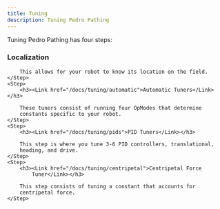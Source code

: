 ```yaml
---
title: Tuning
description: Tuning Pedro Pathing
---
```



Tuning Pedro Pathing has four steps:

<Steps>
    <Step>
        <h3><Link href="/docs/tuning/localization">Localization</Link></h3>

        This allows for your robot to know its location on the field.
    </Step>
    <Step>
        <h3><Link href="/docs/tuning/automatic">Automatic Tuners</Link></h3>

        These tuners consist of running four OpModes that determine
        constants specific to your robot.
    </Step>
    <Step>
        <h3><Link href="/docs/tuning/pids">PID Tuners</Link></h3>

        This step is where you tune 3-6 PID controllers, translational,
        heading, and drive.
    </Step>
    <Step>
        <h3><Link href="/docs/tuning/centripetal">Centripetal Force
            Tuner</Link></h3>

        This step consists of tuning a constant that accounts for
        centripetal force.
    </Step>
</Steps>